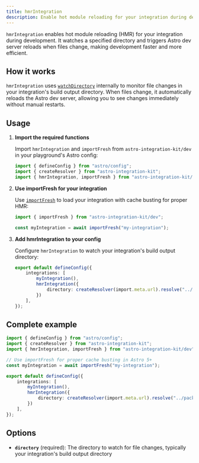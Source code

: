```yaml
---
title: hmrIntegration
description: Enable hot module reloading for your integration during development.
---
```



`hmrIntegration` enables hot module reloading (HMR) for your integration during development. It watches a specified directory and triggers Astro dev server reloads when files change, making development faster and more efficient.

## How it works

`hmrIntegration` uses [`watchDirectory`](/utilities/watch-directory/) internally to monitor file changes in your integration's build output directory. When files change, it automatically reloads the Astro dev server, allowing you to see changes immediately without manual restarts.

## Usage

<Steps>

1. **Import the required functions**

   Import `hmrIntegration` and `importFresh` from `astro-integration-kit/dev` in your playground's Astro config:

   ```ts title="playground/astro.config.mjs"
   import { defineConfig } from "astro/config";
   import { createResolver } from "astro-integration-kit";
   import { hmrIntegration, importFresh } from "astro-integration-kit/dev";
   ```

2. **Use importFresh for your integration**

   Use [`importFresh`](/dev/import-fresh/) to load your integration with cache busting for proper HMR:

   ```ts title="playground/astro.config.mjs"
   import { importFresh } from "astro-integration-kit/dev";
   
   const myIntegration = await importFresh("my-integration");
   ```

3. **Add hmrIntegration to your config**

   Configure `hmrIntegration` to watch your integration's build output directory:

   ```ts title="playground/astro.config.mjs"
   export default defineConfig({
       integrations: [
           myIntegration(),
           hmrIntegration({
               directory: createResolver(import.meta.url).resolve("../package/dist")
           })
       ],
   });
   ```

</Steps>

## Complete example

```ts title="playground/astro.config.mjs"
import { defineConfig } from "astro/config";
import { createResolver } from "astro-integration-kit";
import { hmrIntegration, importFresh } from "astro-integration-kit/dev";

// Use importFresh for proper cache busting in Astro 5+
const myIntegration = await importFresh("my-integration");

export default defineConfig({
    integrations: [
        myIntegration(),
        hmrIntegration({
            directory: createResolver(import.meta.url).resolve("../package/dist")
        })
    ],
});
```

## Options

- **`directory`** (required): The directory to watch for file changes, typically your integration's build output directory
